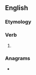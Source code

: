 ==English==

===Etymology===
{{suffix|disarm|eth|lang=en}}

===Verb===
{{head|en|verb form}}

# {{en-archaic third-person singular of|disarm}}

===Anagrams===
* {{anagrams|en|hard times|misthread}}